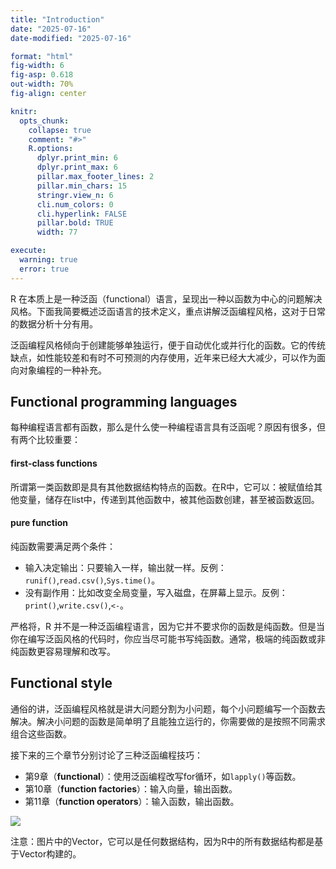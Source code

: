 ```yaml
---
title: "Introduction"
date: "2025-07-16"
date-modified: "2025-07-16"

format: "html"
fig-width: 6
fig-asp: 0.618
out-width: 70%
fig-align: center

knitr:
  opts_chunk:
    collapse: true
    comment: "#>"
    R.options:
      dplyr.print_min: 6
      dplyr.print_max: 6
      pillar.max_footer_lines: 2
      pillar.min_chars: 15
      stringr.view_n: 6
      cli.num_colors: 0
      cli.hyperlink: FALSE
      pillar.bold: TRUE
      width: 77

execute:
  warning: true
  error: true
---
```


R 在本质上是一种泛函（functional）语言，呈现出一种以函数为中心的问题解决风格。下面我简要概述泛函语言的技术定义，重点讲解泛函编程风格，这对于日常的数据分析十分有用。

泛函编程风格倾向于创建能够单独运行，便于自动优化或并行化的函数。它的传统缺点，如性能较差和有时不可预测的内存使用，近年来已经大大减少，可以作为面向对象编程的一种补充。

## Functional programming languages

每种编程语言都有函数，那么是什么使一种编程语言具有泛函呢？原因有很多，但有两个比较重要：

#### **first-class functions**

所谓第一类函数即是具有其他数据结构特点的函数。在R中，它可以：被赋值给其他变量，储存在list中，传递到其他函数中，被其他函数创建，甚至被函数返回。

#### **pure function**

纯函数需要满足两个条件：

-   输入决定输出：只要输入一样，输出就一样。反例：`runif()`,`read.csv()`,`Sys.time()`。
-   没有副作用：比如改变全局变量，写入磁盘，在屏幕上显示。反例：`print()`,`write.csv()`,`<-`。

严格将，R 并不是一种泛函编程语言，因为它并不要求你的函数是纯函数。但是当你在编写泛函风格的代码时，你应当尽可能书写纯函数。通常，极端的纯函数或非纯函数更容易理解和改写。

## Functional style

通俗的讲，泛函编程风格就是讲大问题分割为小问题，每个小问题编写一个函数去解决。解决小问题的函数是简单明了且能独立运行的，你需要做的是按照不同需求组合这些函数。

接下来的三个章节分别讨论了三种泛函编程技巧：

-   第9章（**functional**）：使用泛函编程改写for循环，如`lapply()`等函数。
-   第10章（**function factories**）：输入向量，输出函数。
-   第11章（**function operators**）：输入函数，输出函数。

![](images/fp.png)

::: {.callout-tip}
注意：图片中的Vector，它可以是任何数据结构，因为R中的所有数据结构都是基于Vector构建的。
:::